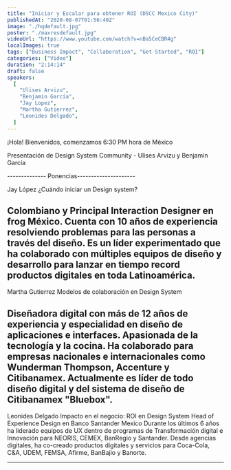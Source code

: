 ```yaml
---
title: "Iniciar y Escalar para obtener ROI (DSCC Mexico City)"
publishedAt: "2020-08-07T01:56:40Z"
image: "./hqdefault.jpg"
poster: "./maxresdefault.jpg"
videoUrl: "https://www.youtube.com/watch?v=nBa5CeCBR4g"
localImages: true
tags: ["Business Impact", "Collaboration", "Get Started", "ROI"]
categories: ["Video"]
duration: "2:14:14"
draft: false
speakers:
  [
    "Ulises Arvizu",
    "Benjamin García",
    "Jay Lopez",
    "Martha Gutierrez",
    "Leonides Delgado",
  ]
---
```


¡Hola! Bienvenidos, comenzamos 6:30 PM hora de México

Presentación de Design System Community - Ulises Arvizu y Benjamin García

-------------- Ponencias---------------------

Jay López
¿Cuándo iniciar un Design system?

## Colombiano y Principal Interaction Designer en frog México. Cuenta con 10 años de experiencia resolviendo problemas para las personas a través del diseño. Es un líder experimentado que ha colaborado con múltiples equipos de diseño y desarrollo para lanzar en tiempo record productos digitales en toda Latinoamérica.

Martha Gutierrez
Modelos de colaboración en Design System

## Diseñadora digital con más de 12 años de experiencia y especialidad en diseño de aplicaciones e interfaces. Apasionada de la tecnología y la cocina. Ha colaborado para empresas nacionales e internacionales como Wunderman Thompson, Accenture y Citibanamex. Actualmente es líder de todo diseño digital y del sistema de diseño de Citibanamex "Bluebox".

Leonides Delgado
Impacto en el negocio: ROI en Design System
Head of Experience Design en Banco Santander Mexico
Durante los últimos 6 años ha liderado equipos de UX dentro de programas de Transformación digital e Innovación para NEORIS, CEMEX, BanRegio y Santander. Desde agencias digitales, ha co-creado productos digitales y servicios para Coca-Cola, C&A, UDEM, FEMSA, Afirme, BanBajio y Banorte.

---
